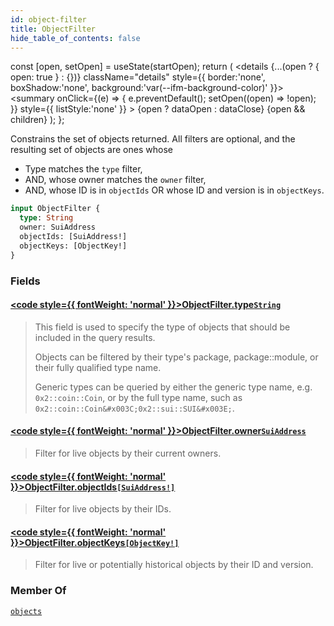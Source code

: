 ```yaml
---
id: object-filter
title: ObjectFilter
hide_table_of_contents: false
---
```









  const [open, setOpen] = useState(startOpen);
  return (
    <details {...(open ? { open: true } : {})} className="details" style={{ border:'none', boxShadow:'none', background:'var(--ifm-background-color)' }}>
      <summary
        onClick={(e) => {
          e.preventDefault();
          setOpen((open) => !open);
        }}
        style={{ listStyle:'none' }}
      >
      {open ? dataOpen : dataClose}
      </summary>
      {open && children}
    </details>
  );
};








Constrains the set of objects returned. All filters are optional, and the resulting set of
objects are ones whose

- Type matches the `type` filter,
- AND, whose owner matches the `owner` filter,
- AND, whose ID is in `objectIds` OR whose ID and version is in `objectKeys`.


```graphql
input ObjectFilter {
  type: String
  owner: SuiAddress
  objectIds: [SuiAddress!]
  objectKeys: [ObjectKey!]
}
```




### Fields

#### [<code style={{ fontWeight: 'normal' }}>ObjectFilter.<b>type</b></code>](#)<Bullet />[`String`](/references/sui-api/graphql/reference/scalars/string) <Badge class="badge badge--secondary" text="scalar"/> 
> 
> 
> This field is used to specify the type of objects that should be included in the query
> results.
> 
> Objects can be filtered by their type's package, package::module, or their fully qualified
> type name.
> 
> Generic types can be queried by either the generic type name, e.g. `0x2::coin::Coin`, or by
> the full type name, such as `0x2::coin::Coin&#x003C;0x2::sui::SUI&#x003E;`.
> 

#### [<code style={{ fontWeight: 'normal' }}>ObjectFilter.<b>owner</b></code>](#)<Bullet />[`SuiAddress`](/references/sui-api/graphql/reference/scalars/sui-address) <Badge class="badge badge--secondary" text="scalar"/> 
> 
> 
> Filter for live objects by their current owners.
> 

#### [<code style={{ fontWeight: 'normal' }}>ObjectFilter.<b>objectIds</b></code>](#)<Bullet />[`[SuiAddress!]`](/references/sui-api/graphql/reference/scalars/sui-address) <Badge class="badge badge--secondary" text="list"/> <Badge class="badge badge--secondary" text="scalar"/> 
> 
> 
> Filter for live objects by their IDs.
> 

#### [<code style={{ fontWeight: 'normal' }}>ObjectFilter.<b>objectKeys</b></code>](#)<Bullet />[`[ObjectKey!]`](/references/sui-api/graphql/reference/inputs/object-key) <Badge class="badge badge--secondary" text="list"/> <Badge class="badge badge--secondary" text="input"/> 
> 
> 
> Filter for live or potentially historical objects by their ID and version.
> 



### Member Of

[`objects`](/references/sui-api/graphql/reference/queries/objects)  <Badge class="badge badge--secondary" text="query"/>

